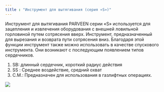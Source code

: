 ```yaml
---
title : "Инструмент для вытягивания (серия «S»)"
---
```


Инструмент для вытягивания PARVEEN серии «S» используется для зацепления и извлечения оборудования с внешней ловильной горловиной путем сотрясения вверх. Инструмент, предназначенный для вырезания и возврата пути сотрясения вниз. Благодаря этой функции инструмент также можно использовать в качестве спускового инструмента. Они возникают с последующим появлением типов сердечников.

1. SB: длинный сердечник, короткий радиус действия
2. SS : Среднее воздействие, средний охват
3. С.М.: Предназначен для использования в газлифтных операциях.

<img src="./pulling-tool-s-series.png" />